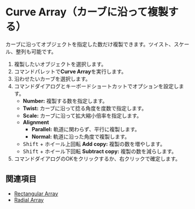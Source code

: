 
# Curve Array（カーブに沿って複製する）

<Reference shortcut="" command="Curve Array" button="" />

カーブに沿ってオブジェクトを指定した数だけ複製できます。ツイスト、スケール、整列も可能です。

1. 複製したいオブジェクトを選択します。
2. コマンドパレットで**Curve Array**を実行します。
3. 沿わせたいカーブを選択します。
4. コマンドダイアログとキーボードショートカットでオプションを設定します。
   - **Number:** 複製する数を指定します。
   - **Twist:** カーブに沿って捻る角度を度数で指定します。
   - **Scale:** カーブに沿って拡大縮小倍率を指定します。
   - **Alignment**
      - **Parallel:** 軌道に関わらず、平行に複製します。 
      - **Normal:** 軌道に沿った角度で複製します。
   - <kbd>Shift</kbd> + ホイール上回転 **Add copy:** 複製の数を増やします。
   - <kbd>Shift</kbd> + ホイール下回転 **Subtract copy:** 複製の数を減らします。
4. コマンドダイアログのOKをクリックするか、右クリックで確定します。

## 関連項目
- [Rectangular Array](./rectangular-array)
- [Radial Array](./radial-array)














